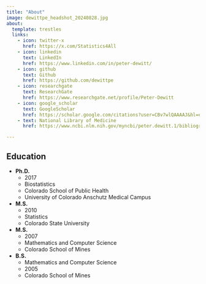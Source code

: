 ```yaml
---
title: "About"
image: dewittpe_headshot_20240828.jpg
about:
  template: trestles
  links:
    - icon: twitter-x
      href: https://x.com/Statistics4All
    - icon: linkedin
      text: LinkedIn
      href: https://www.linkedin.com/in/peter-dewitt/
    - icon: github
      text: Github
      href: https://github.com/dewittpe
    - icon: researchgate
      text: ResearchGate
      href: https://www.researchgate.net/profile/Peter-Dewitt
    - icon: google_scholar
      text: GoogleScholar
      href: https://scholar.google.com/citations?user=CBv7wlQAAAAJ&hl=en
    - text: National Library of Medicine
      href: https://www.ncbi.nlm.nih.gov/myncbi/peter.dewitt.1/bibliography/public/

---
```


## Education

* __Ph.D.__
  - 2017
  - Biostatistics
  - Colorado School of Public Health
  - University of Colorado Anschutz Medical Campus

* __M.S.__ 
  - 2010
  - Statistics
  - Colorado State University

* __M.S.__
  - 2007
  - Mathematics and Computer Science
  - Colorado School of Mines

* __B.S.__
  - Mathematics and Computer Science
  - 2005
  - Colorado School of Mines
